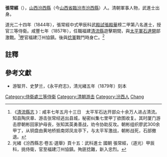 '''張常經'''（{{bd|？||1857年||Zhang}}），[[山西|山西]][[汾西縣|汾西縣]]（今[[山西省|山西省]][[臨汾市|臨汾市]][[汾西縣|汾西縣]]）人。清朝軍事人物，武進士出身。

道光二十四年（1844年），張常經中式甲辰科武[[殿試|殿試]][[張殿華|張殿華]]榜二甲第八名進士，授官三等侍衛。咸豐七年（1857年），任職福建[[清流縣|清流縣]]遊擊期間，與[[太平軍|太平軍]][[石達開|石達開]]部激戰。<ref>《[http://www.fjsq.gov.cn/ShowText.asp?ToBook=3165&index=21& 清流縣志] {{Wayback|url=http://www.fjsq.gov.cn/ShowText.asp?ToBook=3165&index=21& |date=20160305010953 }}》：咸丰七年五月十三日　太平军石达开部众十余万人进占清流。知县陶庆章、游击张常经逃出县城，秘密纠集七里甲丁欲图收复。其时厦门游击廖朝彬回家护母丧，张知其英勇善战，劝令协助反攻。朝彬组织廖武300余甲丁，从铜盘由黄地桥抵南郊凤龙亭下，与太平军激战，朝彬战死，石部撤退。</ref>歷官福建汀州協鎮。後與[[捻軍|捻軍]]戰鬥時身亡。<ref>光緒《汾西縣志·卷五·選舉》頁十五：武科進士 國朝 張常經，（道光）甲辰科，挑侍衛，官至福建汀州協鎮。殉匪捻難，新入忠烈。</ref>

==註釋==
{{reflist}}

==參考文獻==
*游智开、史梦兰，《永平府志》，清光緒五年（1879年）刻本


{{道光二十四年甲辰科武殿試金榜}}
{{DEFAULTSORT:Zhang张}}
[[Category:侍衛處三等侍衛|Category:侍衛處三等侍衛]]
[[Category:清朝游击|Category:清朝游击]]
[[Category:汾西人|Category:汾西人]]
[[Category:張姓|Chang]]